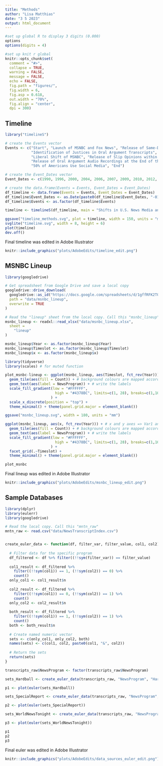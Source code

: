 ```yaml
---
title: "Methods"
author: "Lisa Matthias"
date: "3 5 2023"
output: html_document
---
```


```r
#set up global R to display 3 digits (0.000)
options
options(digits = 4)

#set up knit r global
knitr::opts_chunk$set(
  comment = "#>",
  collapse = TRUE,
  warning = FALSE,
  message = FALSE,
  echo = FALSE,
  fig.path = "figures/",
  fig.width = 6,
  fig.asp = 0.618,
  out.width = "70%",
  fig.align = "center",
  dpi = 300)
```

## Timeline

```r
library("timelineS")

# create the Events vector
Events <- c("Start", "Launch of MSNBC and Fox News", "Release of Same-Day Slip Opinions", 
            "Identification of Justices in Oral Argument Transcripts", "Release of Same-Day Oral Argument Transcripts", 
            "Liberal Shift of MSNBC", "Release of Slip Opinions within Minutes", 
            "Release of Oral Argument Audio Recordings at the End of the Week", 
            "50% of Americans Use Social Media", "End")

# create the Event_Dates vector
Event_Dates <- c(1990, 1996, 2000, 2004, 2006, 2007, 2009, 2010, 2012, 2019)

# create the data.frame(Events = Events, Event_Dates = Event_Dates)
df_timeline <- data.frame(Events = Events, Event_Dates = Event_Dates)
df_timeline$Event_Dates <- as.Date(paste0(df_timeline$Event_Dates, "-01-01"))
df_timeline$Events <- as.factor(df_timeline$Events)

timeline <- timelineS(df_timeline, main = "Shifts in U.S. News Media and for Supreme Court Reporters", buffer.days = 333)

ggsave("timeline_methods.svg", plot = timeline, width = 150, units = "mm")
svglite("timeline.svg", width = 8, height = 6)
plot(timeline)
dev.off()

```

Final timeline was edited in Adobe Illustrator

```r
knitr::include_graphics("plots/AdobeEdits/timeline_edit.png")
```

## MSNBC Lineup

```r
library(googledrive)

# Get spreadsheet from Google Drive and save a local copy
googledrive::drive_download(
  googledrive::as_id("https://docs.google.com/spreadsheets/d/1gffRFK2T0ETgBMgG48dfeRiTPESR4WODiyU2BsxwSTo/edit#gid=0"),
  path = "data/msnbc_lineup",
  overwrite = TRUE
)

# Read the "lineup" sheet from the local copy. Call this "msnbc_lineup"
msnbc_lineup <- readxl::read_xlsx("data/msnbc_lineup.xlsx",
  sheet =
    "lineup"
)

msnbc_lineup$Year <- as.factor(msnbc_lineup$Year)
msnbc_lineup$Timeslot <- as.factor(msnbc_lineup$Timeslot)
msnbc_lineup$x <- as.factor(msnbc_lineup$x)

library(tidyverse)
library(scales) # for muted function

plot_msnbc-lineup <- ggplot(msnbc_lineup, aes(Timeslot, fct_rev(Year))) + # x and y axes => Var1 and Var2
  geom_tile(aes(fill = Count)) + # background colours are mapped according to the count column
  geom_text(aes(label = NewsProgram)) + # write the labels
  scale_fill_gradient(low = "#FFFFFF",
                       high = "#4378BC", limits=c(1, 28), breaks=c(1,10,20,28), oob=squish
                     ) +
  scale_x_discrete(position = "top") +
  theme_minimal() + theme(panel.grid.major = element_blank())

ggsave("msnbc_lineup.svg", width = 180, units = "mm")

ggplot(msnbc_lineup, aes(x, fct_rev(Year))) + # x and y axes => Var1 and Var2
  geom_tile(aes(fill = Count)) + # background colours are mapped according to the count column
  geom_text(aes(label = NewsProgram)) + # write the labels
  scale_fill_gradient(low = "#FFFFFF",
                       high = "#4378BC", limits=c(1, 28), breaks=c(1,10,20,28), oob=squish
                     ) +
  facet_grid(.~Timeslot) +
  theme_minimal() + theme(panel.grid.major = element_blank())

plot_msnbc
```

Final lineup was edited in Adobe Illustrator

```r
knitr::include_graphics("plots/AdobeEdits/msnbc_lineup_edit.png")
```

## Sample Databases
```r
library(dplyr)
library(eulerr)
library(googledrive)

# Read the local copy. Call this "mntn_raw"
mntn_raw <- read.csv("data/NewsTranscriptIndex.csv")


create_euler_data <- function(df, filter_var, filter_value, col1, col2) {
  
  # Filter data for the specific program
  df_filtered <- df %>% filter((!!sym(filter_var)) == filter_value)
  
  col1_result <- df_filtered %>%
    filter((!!sym(col1)) == 1, (!!sym(col2)) == 0) %>%
    count()
  only_col1 <- col1_result$n
  
  col2_result <- df_filtered %>%
    filter((!!sym(col1)) == 0, (!!sym(col2)) == 1) %>%
    count()
  only_col2 <- col2_result$n
  
  both_result <- df_filtered %>%
    filter((!!sym(col1)) == 1, (!!sym(col2)) == 1) %>%
    count()
  both <- both_result$n
  
  # Create named numeric vector
  sets <- c(only_col1, only_col2, both)
  names(sets) <- c(col1, col2, paste0(col1, "&", col2))
  
  # Return the sets
  return(sets)
}

transcripts_raw$NewsProgram <- factor(transcripts_raw$NewsProgram)

sets_Hardball <- create_euler_data(transcripts_raw, "NewsProgram", "Hardball", "Factiva", "NexisUni")

p1 <- plot(euler(sets_Hardball))

sets_SpecialReport <- create_euler_data(transcripts_raw, "NewsProgram", "SpecialReport", "Factiva", "NexisUni")

p2 <- plot(euler(sets_SpecialReport))

sets_WorldNewsTonight <- create_euler_data(transcripts_raw, "NewsProgram", "WorldNewsTonight", "Factiva", "NexisUni")

p3 <- plot(euler(sets_WorldNewsTonight))

p1
p2
p3

```

Final euler was edited in Adobe Illustrator

```r
knitr::include_graphics("plots/AdobeEdits/data_sources_euler_edit.png")
```
